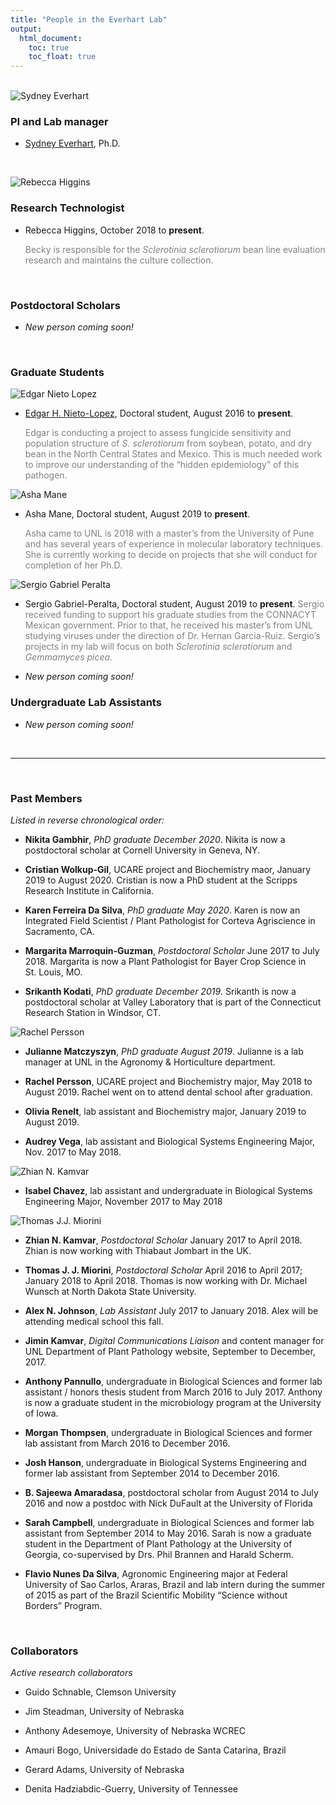 ```yaml
---
title: "People in the Everhart Lab"
output:
  html_document:
    toc: true
    toc_float: true
---
```


<br>
![](images/SydneyEverhart.jpeg "Sydney Everhart"){.custom_circle .grow}

### PI and Lab manager

- <a href="sydney-everhart.html"> Sydney Everhart</a>, Ph.D.

<br>

![](images/HigginsBecky.jpg "Rebecca Higgins"){.custom_circle .grow}

### Research Technologist

- Rebecca Higgins, October 2018 to **present**. 

    <span style="color:gray">Becky is responsible for the *Sclerotinia sclerotiorum* bean line evaluation research and maintains the culture collection.</span>

<br>


### Postdoctoral Scholars

- *New person coming soon!*

<br>

### Graduate Students


![](images/EdgarNietoLopez_2020.jpg "Edgar Nieto Lopez"){.custom_circle .grow}

- <a href="https://www.researchgate.net/profile/Edgar_Nieto_Lopez2"> Edgar H. Nieto-Lopez</a>, Doctoral student, August 2016 to **present**. 

    <span style="color:gray">Edgar is conducting a project to assess fungicide sensitivity and population structure of *S. sclerotiorum* from soybean, potato, and dry bean in the North Central States and Mexico. This is much needed work to improve our understanding of the "hidden epidemiology" of this pathogen.</span>



![](images/AshaMane_2020.jpg "Asha Mane"){.custom_circle .grow}

- Asha Mane, Doctoral student, August 2019 to **present**.
  
    <span style="color:gray"> Asha came to UNL is 2018 with a master's from the University of Pune and has several years of experience in molecular laboratory techniques. She is currently working to decide on projects that she will conduct for completion of her Ph.D.</span>
  

![](images/SergioGabrielPeralta2020.jpg "Sergio Gabriel Peralta"){.custom_circle .grow}

- Sergio Gabriel-Peralta, Doctoral student, August 2019 to **present**.
    <span style="color:gray"> Sergio received funding to support his graduate studies from the CONNACYT Mexican government. Prior to that, he received his master's from UNL studying viruses under the direction of Dr. Hernan Garcia-Ruiz. Sergio's projects in my lab will focus on both *Sclerotinia sclerotiorum* and *Gemmamyces picea*.</span>

- *New person coming soon!*


### Undergraduate Lab Assistants


- *New person coming soon!*
  

<br>


---

<br>

### Past Members 

*Listed in reverse chronological order:*

- **Nikita Gambhir**, *PhD graduate December 2020*. Nikita is now a postdoctoral scholar at Cornell University in Geneva, NY.

- **Cristian Wolkup-Gil**, UCARE project and Biochemistry maor, January 2019 to August 2020. Cristian is now a PhD student at the Scripps Research Institute in California.

- **Karen Ferreira Da Silva**, *PhD graduate May 2020*. Karen is now an Integrated Field Scientist / Plant Pathologist for Corteva Agriscience in Sacramento, CA.

- **Margarita Marroquin-Guzman**, *Postdoctoral Scholar* June 2017 to July 2018. Margarita is now a Plant Pathologist for Bayer Crop Science in St. Louis, MO.

- **Srikanth Kodati**, *PhD graduate December 2019*. Srikanth is now a postdoctoral scholar at Valley Laboratory that is part of the Connecticut Research Station in Windsor, CT.

![](images/RachelPersson.jpeg "Rachel Persson"){.custom_circle .grow}

- **Julianne Matczyszyn**, *PhD graduate August 2019*. Julianne is a lab manager at UNL in the Agronomy & Horticulture department.

- **Rachel Persson**, UCARE project and Biochemistry major, May 2018 to August 2019. Rachel went on to attend dental school after graduation.

- **Olivia Renelt**, lab assistant and Biochemistry major, January 2019 to August 2019.

- **Audrey Vega**, lab assistant and Biological Systems Engineering Major, Nov. 2017 to May 2018.

![](images/ZhianKamvar2017.jpg "Zhian N. Kamvar"){.custom_circlesm .grow}

- **Isabel Chavez**, lab assistant and undergraduate in Biological Systems Engineering Major, November 2017 to May 2018

![](images/ThomasMiorini_InoculatingFlowers.JPG "Thomas J.J. Miorini"){.custom_circlesm .grow}

- **Zhian N. Kamvar**, *Postdoctoral Scholar* January 2017 to April 2018. Zhian is now working with Thiabaut Jombart in the UK.

- **Thomas J. J. Miorini**, *Postdoctoral Scholar* April 2016 to April 2017; January 2018 to April 2018. Thomas is now working with Dr. Michael Wunsch at North Dakota State University.

- **Alex N. Johnson**, *Lab Assistant* July 2017 to January 2018. Alex will be attending medical school this fall.

- **Jimin Kamvar**, *Digital Communications Liaison* and content manager for UNL Department of Plant Pathology website, September to December, 2017.

- **Anthony Pannullo**, undergraduate in Biological Sciences and former lab assistant / honors thesis student from March 2016 to July 2017.  Anthony is now a graduate student in the microbiology program at the University of Iowa.

- **Morgan Thompsen**, undergraduate in Biological Sciences and former lab assistant from March 2016 to December 2016.

- **Josh Hanson**, undergraduate in Biological Systems Engineering and former lab assistant from September 2014 to December 2016.

- **B. Sajeewa Amaradasa**, postdoctoral scholar from August 2014 to July 2016 and now a postdoc with Nick DuFault at the University of Florida

- **Sarah Campbell**, undergraduate in Biological Sciences and former lab assistant from September 2014 to May 2016. Sarah is now a graduate student in the Department of Plant Pathology at the University of Georgia, co-supervised by Drs. Phil Brannen and Harald Scherm.

- **Flavio Nunes Da Silva**, Agronomic Engineering major at Federal University of Sao Carlos, Araras, Brazil and lab intern during the summer of 2015 as part of the Brazil Scientific Mobility "Science without Borders" Program.

<br>

### Collaborators

*Active research collaborators*

- Guido Schnable, Clemson University

- Jim Steadman, University of Nebraska

- Anthony Adesemoye, University of Nebraska WCREC

- Amauri Bogo, Universidade do Estado de Santa Catarina, Brazil

- Gerard Adams, University of Nebraska

- Denita Hadziabdic-Guerry, University of Tennessee
